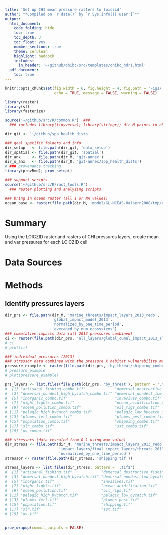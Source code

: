 ```yaml
---
title: 'Set up CHI mean pressure rasters to loiczid'
author: "*Compiled on `r date()` by `r Sys.info()['user']`*"
output: 
  html_document:
    code_folding: hide
    toc: true
    toc_depth: 3
    toc_float: yes
    number_sections: true
    theme: cerulean
    highlight: haddock
    includes: 
      in_header: '~/github/ohibc/src/templates/ohibc_hdr1.html'
  pdf_document:
    toc: true
---
```


``` r

knitr::opts_chunk$set(fig.width = 6, fig.height = 4, fig.path = 'Figs/',
                      echo = TRUE, message = FALSE, warning = FALSE)

library(raster)
library(sf)
library(fasterize)

source('~/github/src/R/common.R')  ###
  ### includes library(tidyverse); library(stringr); dir_M points to ohi directory

dir_git <- '~/github/spp_health_dists'

### goal specific folders and info
dir_setup   <- file.path(dir_git, 'data_setup')
dir_spatial <- file.path(dir_git, 'spatial')
dir_anx     <- file.path(dir_M, 'git-annex')
dir_o_anx   <- file.path(dir_O, 'git-annex/spp_health_dists')
# ### provenance tracking
library(provRmd); prov_setup()

### support scripts
source('~/github/src/R/rast_tools.R') 
  ### raster plotting and analyzing scripts

### bring in ocean raster (all 1 or NA values)
ocean_base <- raster(file.path(dir_M, 'model/GL-NCEAS-Halpern2008/tmp/ocean.tif'))

```

# Summary

Using the LOICZID raster and rasters of CHI pressures layers, create mean and var pressures for each LOICZID cell

# Data Sources

# Methods

## Identify pressures layers

``` r

dir_prs <- file.path(dir_M, 'marine_threats/impact_layers_2013_redo',
                     'global_impact_model_2013', 
                     'normalized_by_one_time_period', 
                     'averaged_by_num_ecosystems')
### cumulative impacts data (all 2013 pressures combined)
ci <- raster(file.path(dir_prs, 'all_layers/global_cumul_impact_2013_all_layers.tif'))
# ci
# plot(ci)

### individual pressures (2013)
### stressor data combined with the pressure X habitat vulnerability matrix and habitat raster layers 
pressure_example <- raster(file.path(dir_prs, 'by_threat/shipping_combo.tif'))
# pressure_example
# plot(pressure_example)

prs_layers <- list.files(file.path(dir_prs, 'by_threat'), pattern = '.tif$')
#  [1] "artisanal_fishing_combo.tif"             "demersal_destructive_fishing_combo.tif" 
#  [3] "demersal_nondest_high_bycatch_combo.tif" "demersal_nondest_low_bycatch_combo.tif" 
#  [5] "inorganic_combo.tif"                     "invasives_combo.tif"                    
#  [7] "night_lights_combo.tif"                  "ocean_acidification_combo.tif"          
#  [9] "ocean_pollution_combo.tif"               "oil_rigs_combo.tif"                     
# [11] "pelagic_high_bycatch_combo.tif"          "pelagic_low_bycatch_combo.tif"          
# [13] "plumes_fert_combo.tif"                   "plumes_pest_combo.tif"                  
# [15] "population_combo.tif"                    "shipping_combo.tif"                     
# [17] "slr_combo.tif"                           "sst_combo.tif"                          
# [19] "uv_combo.tif" 

### stressors (data rescaled from 0-1 using max value)
dir_stress <- file.path(dir_M, 'marine_threats/impact_layers_2013_redo', 
                        'impact_layers/final_impact_layers/threats_2013_final',
                        'normalized_by_one_time_period')
stressor <- raster(file.path(dir_stress, 'shipping.tif'))

stress_layers <- list.files(dir_stress, pattern = '.tif$')
#  [1] "artisanal_fishing.tif"             "demersal_destructive_fishing.tif" 
#  [3] "demersal_nondest_high_bycatch.tif" "demersal_nondest_low_bycatch.tif" 
#  [5] "inorganic.tif"                     "invasives.tif"                    
#  [7] "night_lights.tif"                  "ocean_acidification.tif"          
#  [9] "ocean_pollution.tif"               "oil_rigs.tif"                     
# [11] "pelagic_high_bycatch.tif"          "pelagic_low_bycatch.tif"          
# [13] "plumes_fert.tif"                   "plumes_pest.tif"                  
# [15] "population.tif"                    "shipping.tif"                     
# [17] "slr.tif"                           "sst.tif"                          
# [19] "uv.tif"

```

-----

``` r
prov_wrapup(commit_outputs = FALSE)
```


